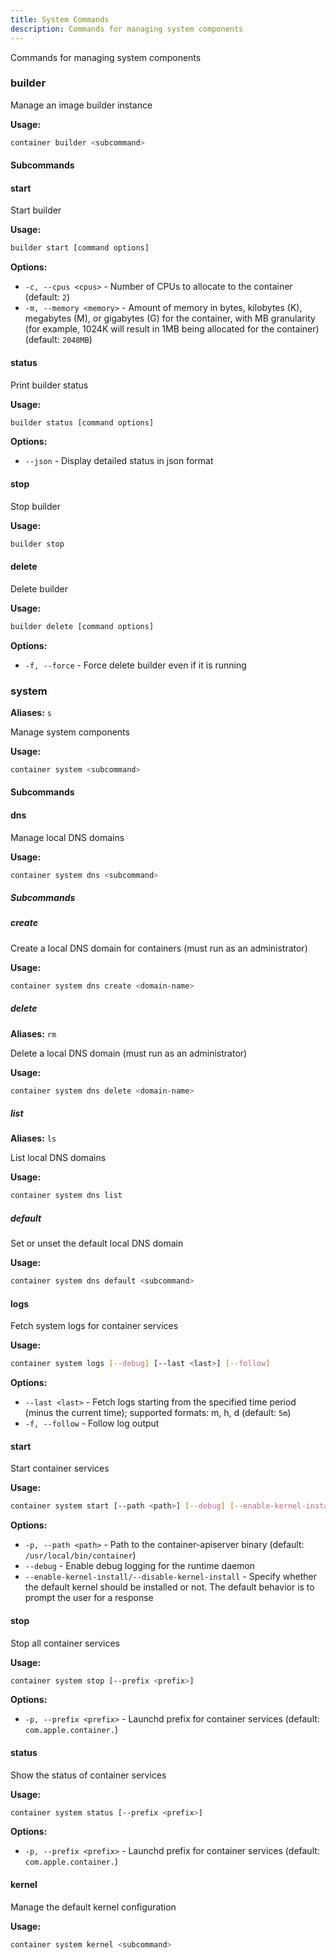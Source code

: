 ```yaml
---
title: System Commands
description: Commands for managing system components
---
```


Commands for managing system components

### builder

Manage an image builder instance

**Usage:**

```bash
container builder <subcommand>
```

#### Subcommands

#### start

Start builder

**Usage:**

```bash
builder start [command options]
```

**Options:**

- `-c, --cpus <cpus>` - Number of CPUs to allocate to the container (default: `2`)
- `-m, --memory <memory>` - Amount of memory in bytes, kilobytes (K), megabytes (M), or gigabytes (G) for the container, with MB granularity (for example, 1024K will result in 1MB being allocated for the container) (default: `2048MB`)

#### status

Print builder status

**Usage:**

```bash
builder status [command options]
```

**Options:**

- `--json` - Display detailed status in json format

#### stop

Stop builder

**Usage:**

```bash
builder stop
```

#### delete

Delete builder

**Usage:**

```bash
builder delete [command options]
```

**Options:**

- `-f, --force` - Force delete builder even if it is running

### system

**Aliases:** `s`

Manage system components

**Usage:**

```bash
container system <subcommand>
```

#### Subcommands

#### dns

Manage local DNS domains

**Usage:**

```bash
container system dns <subcommand>
```

##### Subcommands

##### create

Create a local DNS domain for containers (must run as an administrator)

**Usage:**

```bash
container system dns create <domain-name>
```

##### delete

**Aliases:** `rm`

Delete a local DNS domain (must run as an administrator)

**Usage:**

```bash
container system dns delete <domain-name>
```

##### list

**Aliases:** `ls`

List local DNS domains

**Usage:**

```bash
container system dns list
```

##### default

Set or unset the default local DNS domain

**Usage:**

```bash
container system dns default <subcommand>
```

#### logs

Fetch system logs for container services

**Usage:**

```bash
container system logs [--debug] [--last <last>] [--follow]
```

**Options:**

- `--last <last>` - Fetch logs starting from the specified time period (minus the current time); supported formats: m, h, d (default: `5m`)
- `-f, --follow` - Follow log output

#### start

Start container services

**Usage:**

```bash
container system start [--path <path>] [--debug] [--enable-kernel-install] [--disable-kernel-install]
```

**Options:**

- `-p, --path <path>` - Path to the container-apiserver binary (default: `/usr/local/bin/container`)
- `--debug` - Enable debug logging for the runtime daemon
- `--enable-kernel-install/--disable-kernel-install` - Specify whether the default kernel should be installed or not. The default behavior is to prompt the user for a response

#### stop

Stop all container services

**Usage:**

```bash
container system stop [--prefix <prefix>]
```

**Options:**

- `-p, --prefix <prefix>` - Launchd prefix for container services (default: `com.apple.container.`)

#### status

Show the status of container services

**Usage:**

```bash
container system status [--prefix <prefix>]
```

**Options:**

- `-p, --prefix <prefix>` - Launchd prefix for container services (default: `com.apple.container.`)

#### kernel

Manage the default kernel configuration

**Usage:**

```bash
container system kernel <subcommand>
```
